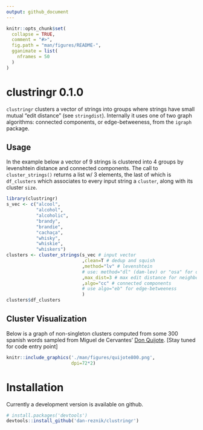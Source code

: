 ```yaml
---
output: github_document
---
```


<!-- README.md is generated from README.Rmd. Please edit that file -->

```r
knitr::opts_chunk$set(
  collapse = TRUE,
  comment = "#>",
  fig.path = "man/figures/README-",
  gganimate = list(
    nframes = 50
  )
)
```

# clustringr 0.1.0

`clustringr` clusters a vector of strings into groups where strings have small mutual "edit distance" (see `stringdist`). Internally it uses one of two graph algorithms: connected components, or edge-betweeness, from the `igraph` package.

## Usage

In the example below a vector of 9 strings is clustered into 4 groups by levenshtein distance and connected components. The call to `cluster_strings()` returns a list w/ 3 elements, the last of which is `df_clusters` which associates to every input string a `cluster`, along with its cluster `size`.

```r
library(clustringr)
s_vec <- c("alcool",
           "alcohol",
           "alcoholic",
           "brandy",
           "brandie",
           "cachaça",
           "whisky",
           "whiskie",
           "whiskers")
clusters <- cluster_strings(s_vec # input vector
                            ,clean=T # dedup and squish
                            ,method="lv" # levenshtein
                            # use: method="dl" (dam-lev) or "osa" for opt-seq-align
                            ,max_dist=3 # max edit distance for neighbors
                            ,algo="cc" # connected components
                            # use algo="eb" for edge-betweeness
                            )
clusters$df_clusters
```

## Cluster Visualization

Below is a graph of non-singleton clusters computed from some 300 spanish words sampled from Miguel de Cervantes' [Don Quijote](http://www.gutenberg.org/cache/epub/2000/pg2000.txt). [Stay tuned for code entry point]

```r
knitr::include_graphics('./man/figures/quijote800.png',
                        dpi=72*2)
```

# Installation

Currently a development version is available on github.

```r
# install.packages('devtools')
devtools::install_github('dan-reznik/clustringr')
```
